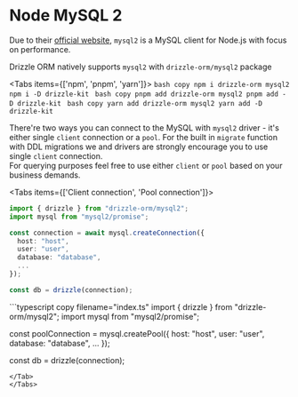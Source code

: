 
# Node MySQL 2 
Due to their [official website](https://github.com/sidorares/node-mysql2), 
`mysql2` is a MySQL client for Node.js with focus on performance.  

Drizzle ORM natively supports `mysql2` with `drizzle-orm/mysql2` package

<Tabs items={['npm', 'pnpm', 'yarn']}>
    <Tab>
    ```bash copy
    npm i drizzle-orm mysql2
    npm i -D drizzle-kit
    ```
    </Tab>
    <Tab> 
    ```bash copy
    pnpm add drizzle-orm mysql2
    pnpm add -D drizzle-kit
    ```
    </Tab>
    <Tab>
    ```bash copy
    yarn add drizzle-orm mysql2
    yarn add -D drizzle-kit
    ```
    </Tab>
</Tabs>

There're two ways you can connect to the MySQL with `mysql2` driver - it's either single `client` connection or a `pool`.
For the built in `migrate` function with DDL migrations we and drivers are strongly encourage you to use single `client` connection.  
For querying purposes feel free to use either `client` or `pool` based on your business demands.

<Tabs items={['Client connection', 'Pool connection']}>
  <Tab>
  ```typescript copy filename="index.ts"
  import { drizzle } from "drizzle-orm/mysql2";
  import mysql from "mysql2/promise";

  const connection = await mysql.createConnection({
    host: "host",
    user: "user",
    database: "database",
    ...
  });

  const db = drizzle(connection);
  ```
  </Tab>

  <Tab>
  ```typescript copy filename="index.ts"
  import { drizzle } from "drizzle-orm/mysql2";
  import mysql from "mysql2/promise";

  const poolConnection = mysql.createPool({
    host: "host",
    user: "user",
    database: "database",
    ...
  });

  const db = drizzle(connection);
  ```
  </Tab>
</Tabs>
